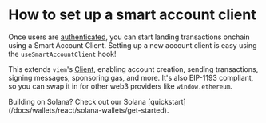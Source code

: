 # How to set up a smart account client

Once users are [authenticated](/wallets/react/getting-started), you can start landing transactions onchain using a Smart Account Client. Setting up a new account client is easy using the `useSmartAccountClient` hook!

This extends `viem`'s [Client](https://viem.sh/docs/clients/custom#build-your-own-client), enabling account creation, sending transactions, signing messages, sponsoring gas, and more. It's also EIP-1193 compliant, so you can swap it in for other web3 providers like `window.ethereum`.

<Tip>
  Building on Solana? Check out our Solana
  [quickstart](/docs/wallets/react/solana-wallets/get-started).
</Tip>
